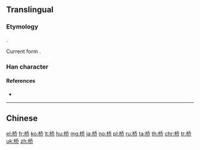 {{also|橋}}
==Translingual==

===Etymology===
{{Han simp|橋|f=喬|t=乔}}.

Current form {{Han compound|木|乔}}.

===Han character===
{{Han char|rn=75|rad=木|as=06|sn=10|four=|canj=DHKL|ids=⿰木乔}}

====References====
* {{Han ref|kx=0526.211|hdz=21200.040|uh=6865|ud=26725}}

----

==Chinese==
{{zh-see|橋}}

[[el:桥]]
[[fr:桥]]
[[ko:桥]]
[[lt:桥]]
[[hu:桥]]
[[mg:桥]]
[[ja:桥]]
[[no:桥]]
[[pl:桥]]
[[ru:桥]]
[[ta:桥]]
[[th:桥]]
[[chr:桥]]
[[tr:桥]]
[[uk:桥]]
[[zh:桥]]
